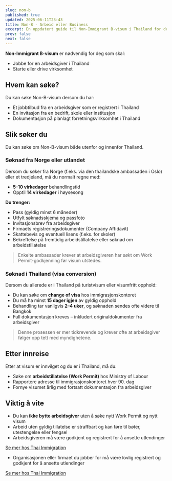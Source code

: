 ```yaml
---
slug: non-b
published: true
updated: 2025-06-11T23:43
title: Non-B - Arbeid eller Business
excerpt: En oppdatert guide til Non-Immigrant B-visum i Thailand for deg som skal jobbe eller drive forretning. Lær om krav, dokumentasjon og søknadsprosessen.
prev: false
next: false
---
```


**Non-Immigrant B-visum** er nødvendig for deg som skal:

- Jobbe for en arbeidsgiver i Thailand
- Starte eller drive virksomhet

## Hvem kan søke?

Du kan søke Non-B-visum dersom du har:

- Et jobbtilbud fra en arbeidsgiver som er registrert i Thailand
- En invitasjon fra en bedrift, skole eller institusjon
- Dokumentasjon på planlagt forretningsvirksomhet i Thailand

## Slik søker du

Du kan søke om Non-B-visum både utenfor og innenfor Thailand.

### Søknad fra Norge eller utlandet

Dersom du søker fra Norge (f.eks. via den thailandske ambassaden i Oslo) eller et tredjeland, må du normalt regne med:

- **5–10 virkedager** behandlingstid
- Opptil **14 virkedager** i høysesong

**Du trenger:**

- Pass (gyldig minst 6 måneder)
- Utfylt søknadsskjema og passfoto
- Invitasjonsbrev fra arbeidsgiver
- Firmaets registreringsdokumenter (Company Affidavit)
- Skattebevis og eventuell lisens (f.eks. for skoler)
- Bekreftelse på fremtidig arbeidstillatelse eller søknad om arbeidstillatelse

> Enkelte ambassader krever at arbeidsgiveren har søkt om Work Permit-godkjenning før visum utstedes.

### Søknad i Thailand (visa conversion)

Dersom du allerede er i Thailand på turistvisum eller visumfritt opphold:

- Du kan søke om **change of visa** hos immigrasjonskontoret
- Du må ha minst **15 dager igjen** av gyldig opphold
- Behandling tar vanligvis **2–4 uker**, og søknaden sendes ofte videre til Bangkok
- Full dokumentasjon kreves – inkludert originaldokumenter fra arbeidsgiver

> Denne prosessen er mer tidkrevende og krever ofte at arbeidsgiver følger opp tett med myndighetene.

## Etter innreise

Etter at visum er innvilget og du er i Thailand, må du:

- Søke om **arbeidstillatelse (Work Permit)** hos Ministry of Labour
- Rapportere adresse til immigrasjonskontoret hver 90. dag
- Fornye visumet årlig med fortsatt dokumentasjon fra arbeidsgiver

## Viktig å vite

- Du kan **ikke bytte arbeidsgiver** uten å søke nytt Work Permit og nytt visum
- Arbeid uten gyldig tillatelse er straffbart og kan føre til bøter, utestengelse eller fengsel
- Arbeidsgiveren må være godkjent og registrert for å ansette utlendinger

[Se mer hos Thai Immigration](https://www.immigration.go.th/)
- Organisasjonen eller firmaet du jobber for må være lovlig registrert og godkjent for å ansette utlendinger

[Se mer hos Thai Immigration](https://www.immigration.go.th/)

